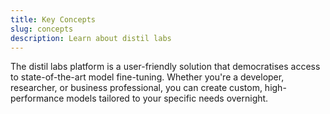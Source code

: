 ```yaml
---
title: Key Concepts
slug: concepts
description: Learn about distil labs
---
```


The distil labs platform is a user-friendly solution that democratises access to state-of-the-art model fine-tuning. Whether you're a developer, researcher, or business professional, you can create custom, high-performance models tailored to your specific needs overnight.
